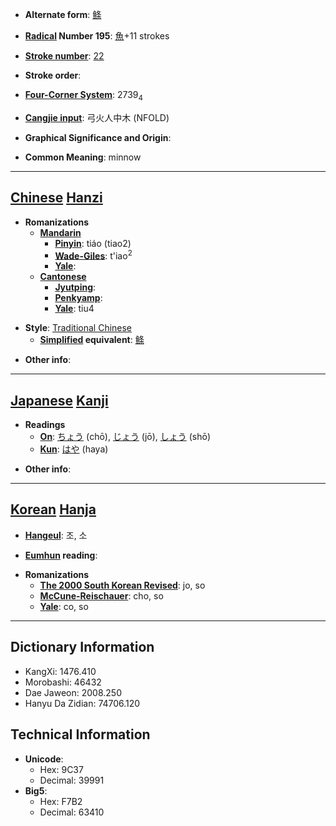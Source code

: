 * '''Alternate form''': [[鲦]]

* '''[[Wiktionary:Chinese radical index| Radical]] Number 195''': [[Wiktionary:Chinese radical index 魚|魚]]+11 strokes

* '''[[Wiktionary:Chinese total strokes index|Stroke number]]''': [[Wiktionary:Chinese total strokes index 22|22]]

* '''Stroke order''': 

* '''[[Wiktionary:Chinese four corner index|Four-Corner System]]''': 2739<sub>4</sub>

* '''[[Wiktionary:Chinese Cangjie index|Cangjie input]]''': 弓火人中木 (NFOLD)

* '''Graphical Significance and Origin''': 

* '''Common Meaning''': minnow

----

== [[Chinese]] [[Hanzi]] ==

* '''Romanizations'''
** '''[[Mandarin]]'''
*** '''[[Pinyin]]''': tiáo (tiao2)
*** '''[[Wade-Giles]]''': t'iao<sup>2</sup>
*** '''[[Yale]]''': 
** '''[[Cantonese]]'''
*** '''[[Jyutping]]''':
*** '''[[Penkyamp]]''': 
*** '''[[Yale]]''': tiu4

* '''Style''': [[Traditional Chinese]] 
** '''[[Simplified Chinese|Simplified]] equivalent''': [[鲦]]

* '''Other info''': 

----

== [[Japanese]] [[Kanji]] ==

* '''Readings'''
** '''[[On]]''': [[ちょう]] (chō), [[じょう]] (jō), [[しょう]] (shō)
** '''[[Kun]]''': [[はや]] (haya)

* '''Other info''':  

----

== [[Korean]] [[Hanja]] ==

* '''[[Hangeul]]''': 조, 소

* '''[[Eumhun]] reading''': 

* '''Romanizations'''
** '''[[The 2000 South Korean Revised Romanization|The 2000 South Korean Revised]]''': jo, so
** '''[[McCune-Reischauer]]''': cho, so
** '''[[Yale]]''': co, so

----

== Dictionary Information ==

* KangXi: 1476.410
* Morobashi: 46432
* Dae Jaweon: 2008.250
* Hanyu Da Zidian: 74706.120

== Technical Information ==

* '''Unicode''':
** Hex: 9C37
** Decimal: 39991
* '''Big5''':
** Hex: F7B2
** Decimal: 63410